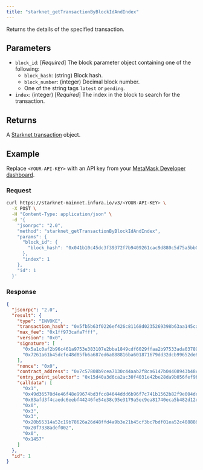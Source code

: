 ```yaml
---
title: "starknet_getTransactionByBlockIdAndIndex"
---
```



Returns the details of the specified transaction.

## Parameters

- `block_id`: [*Required*] The block parameter object containing one of the following:
  - `block_hash`: (string) Block hash.
  - `block_number`: (integer) Decimal block number.
  - One of the string tags `latest` or `pending`.
- `index`: (integer) [*Required*] The index in the block to search for the transaction.

## Returns

A [Starknet transaction](https://docs.starknet.io/documentation/architecture_and_concepts/Network_Architecture/transactions/)
object.

## Example

Replace `<YOUR-API-KEY>` with an API key from your [MetaMask Developer dashboard](https://developer.metamask.io/).

### Request

<Tabs>
<TabItem value="curl">

```bash
curl https://starknet-mainnet.infura.io/v3/<YOUR-API-KEY> \
  -X POST \
  -H "Content-Type: application/json" \
  -d '{
    "jsonrpc": "2.0",
    "method": "starknet_getTransactionByBlockIdAndIndex",
    "params": {
      "block_id": {
        "block_hash": "0x041b10c45dc3f39372f7b9409261cac9d880c5d75a5bb077d028db20b1bd76c4"
      },
      "index": 1
    },
    "id": 1
  }'
```

</TabItem>
</Tabs>

### Response

<Tabs>
<TabItem value="JSON">

```json
{
  "jsonrpc": "2.0",
  "result": {
    "type": "INVOKE",
    "transaction_hash": "0x5fb5b63f0226ef426c81168d0235269398b63aa145ca6a3c47294caa691cfdc",
    "max_fee": "0x1ff973cafa7fff",
    "version": "0x0",
    "signature": [
      "0x5a1c0af2b96c461a9753e383107e2bba1849cdf6029ffaa2b97533ada03789f",
      "0x7261a61b45dcfe48d85fb6a687ed6a888816ba601871679dd32dcb99652de84"
    ],
    "nonce": "0x0",
    "contract_address": "0x7c57808b9cea7130c44aab2f8ca6147b04408943b48c6d8c3c83eb8cfdd8c0b",
    "entry_point_selector": "0x15d40a3d6ca2ac30f4031e42be28da9b056fef9bb7357ac5e85627ee876e5ad",
    "calldata": [
      "0x1",
      "0x49d36570d4e46f48e99674bd3fcc84644ddd6b96f7c741b1562b82f9e004dc7",
      "0x83afd3f4caedc6eebf44246fe54e38c95e3179a5ec9ea81740eca5b482d12e",
      "0x0",
      "0x3",
      "0x3",
      "0x20b55314a52c19b78626a26d48ffd4a9b3e21b45cf3bc7bdf01ea52c4088860",
      "0x20f7338adef002",
      "0x0",
      "0x1457"
    ]
  },
  "id": 1
}
```

</TabItem>
</Tabs>
